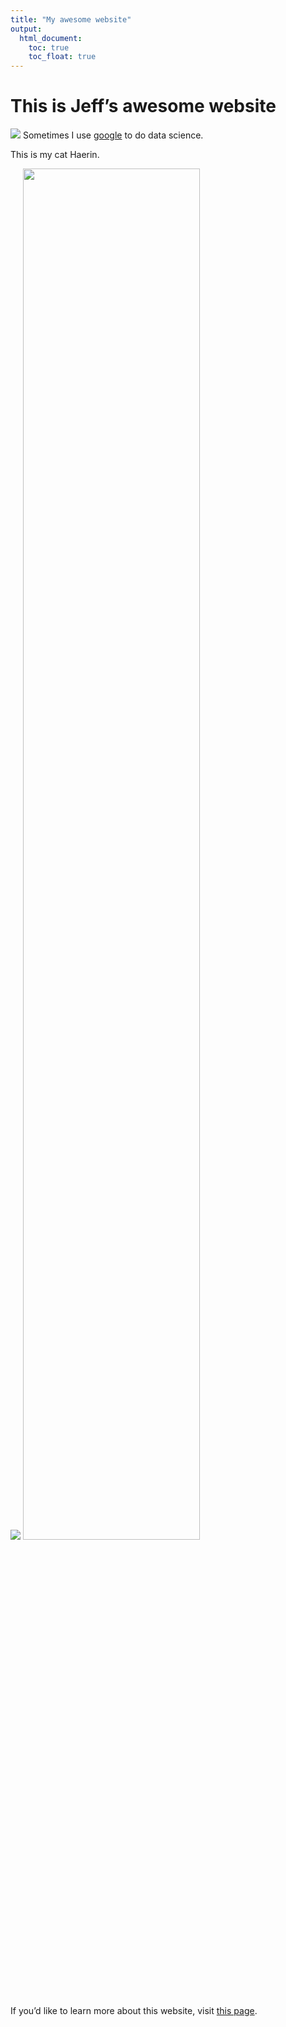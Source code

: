 ```yaml
---
title: "My awesome website"
output: 
  html_document:
    toc: true
    toc_float: true
---
```


# This is Jeff's awesome website

![](https://media.giphy.com/media/drXGoW1iudhKw/giphy.gif)
Sometimes I use [google](http://www.google.com/) to do data science.

This is my cat Haerin.

![](images/haerin.jpeg)
<img src="images/haerin.jpeg" style = "width:75%">

If you'd like to learn more about this website, visit [this page](about.html).
